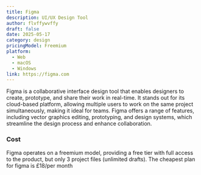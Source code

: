 ```yaml
---
title: Figma
description: UI/UX Design Tool
author: flvffywvffy
draft: false
date: 2025-05-17
category: design
pricingModel: Freemium
platform:
  - Web
  - macOS
  - Windows
link: https://figma.com
---
```


Figma is a collaborative interface design tool that enables designers to create,
prototype, and share their work in real-time. It stands out for its cloud-based
platform, allowing multiple users to work on the same project simultaneously,
making it ideal for teams. Figma offers a range of features, including vector
graphics editing, prototyping, and design systems, which streamline the design
process and enhance collaboration.

### Cost

Figma operates on a freemium model, providing a free tier with full access to
the product, but only 3 project files (unlimited drafts). The cheapest plan for
figma is £18/per month

